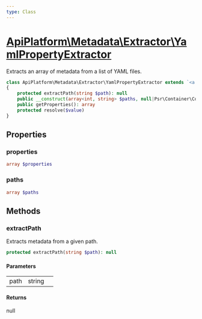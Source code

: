 ```yaml
---
type: Class
---
```


# [ApiPlatform\Metadata\Extractor\YamlPropertyExtractor](/docs/vmain/reference/Metadata/Extractor/YamlPropertyExtractor)

Extracts an array of metadata from a list of YAML files.


```php
class ApiPlatform\Metadata\Extractor\YamlPropertyExtractor extends `<a href="/docs/vmain/reference/Metadata/Extractor/AbstractPropertyExtractor">ApiPlatform\Metadata\Extractor\AbstractPropertyExtractor</a>` implements `<a href="/docs/vmain/reference/Metadata/Extractor/PropertyExtractorInterface">ApiPlatform\Metadata\Extractor\PropertyExtractorInterface</a>`
{
    protected extractPath(string $path): null
    public __construct(array<int, string> $paths, null|Psr\Container\ContainerInterface $container)
    public getProperties(): array
    protected resolve($value)
}
```
## Properties
### properties

```php
array $properties
```



### paths

```php
array $paths
```



## Methods

### extractPath

Extracts metadata from a given path.

```php
protected extractPath(string $path): null
```

#### Parameters

<table><tbody>
<tr><td>path</td><td>string</td><td></td></tr>
</tbody>
</table>

#### Returns

null
